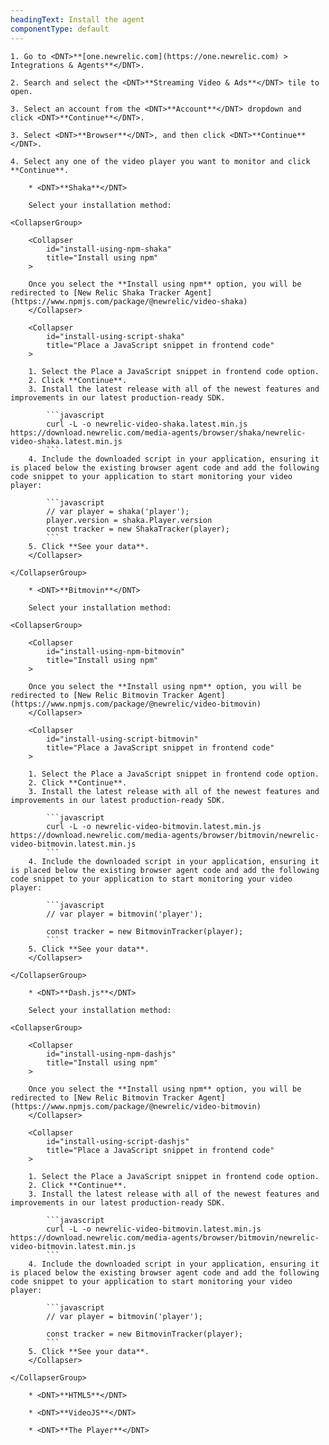 ```yaml
---
headingText: Install the agent
componentType: default
---
```


    1. Go to <DNT>**[one.newrelic.com](https://one.newrelic.com) > Integrations & Agents**</DNT>.
    
    2. Search and select the <DNT>**Streaming Video & Ads**</DNT> tile to open.

    3. Select an account from the <DNT>**Account**</DNT> dropdown and click <DNT>**Continue**</DNT>.

    3. Select <DNT>**Browser**</DNT>, and then click <DNT>**Continue**</DNT>.

    4. Select any one of the video player you want to monitor and click **Continue**.

        * <DNT>**Shaka**</DNT>

        Select your installation method:

    <CollapserGroup>

        <Collapser
            id="install-using-npm-shaka"
            title="Install using npm"
        >

        Once you select the **Install using npm** option, you will be redirected to [New Relic Shaka Tracker Agent](https://www.npmjs.com/package/@newrelic/video-shaka)   
        </Collapser>

        <Collapser
            id="install-using-script-shaka"
            title="Place a JavaScript snippet in frontend code"
        >

        1. Select the Place a JavaScript snippet in frontend code option.
        2. Click **Continue**.
        3. Install the latest release with all of the newest features and improvements in our latest production-ready SDK.

            ```javascript
            curl -L -o newrelic-video-shaka.latest.min.js https://download.newrelic.com/media-agents/browser/shaka/newrelic-video-shaka.latest.min.js 
            ```
        4. Include the downloaded script in your application, ensuring it is placed below the existing browser agent code and add the following code snippet to your application to start monitoring your video player:

            ```javascript
            // var player = shaka('player');
            player.version = shaka.Player.version
            const tracker = new ShakaTracker(player);
            ```
        5. Click **See your data**.
        </Collapser>

    </CollapserGroup>

        * <DNT>**Bitmovin**</DNT>

        Select your installation method:

    <CollapserGroup>

        <Collapser
            id="install-using-npm-bitmovin"
            title="Install using npm"
        >

        Once you select the **Install using npm** option, you will be redirected to [New Relic Bitmovin Tracker Agent](https://www.npmjs.com/package/@newrelic/video-bitmovin)   
        </Collapser>

        <Collapser
            id="install-using-script-bitmovin"
            title="Place a JavaScript snippet in frontend code"
        >

        1. Select the Place a JavaScript snippet in frontend code option.
        2. Click **Continue**.
        3. Install the latest release with all of the newest features and improvements in our latest production-ready SDK.

            ```javascript
            curl -L -o newrelic-video-bitmovin.latest.min.js https://download.newrelic.com/media-agents/browser/bitmovin/newrelic-video-bitmovin.latest.min.js 
            ```
        4. Include the downloaded script in your application, ensuring it is placed below the existing browser agent code and add the following code snippet to your application to start monitoring your video player:

            ```javascript
            // var player = bitmovin('player');

            const tracker = new BitmovinTracker(player);
            ```
        5. Click **See your data**.
        </Collapser>

    </CollapserGroup>

        * <DNT>**Dash.js**</DNT>

        Select your installation method:

    <CollapserGroup>

        <Collapser
            id="install-using-npm-dashjs"
            title="Install using npm"
        >

        Once you select the **Install using npm** option, you will be redirected to [New Relic Bitmovin Tracker Agent](https://www.npmjs.com/package/@newrelic/video-bitmovin)   
        </Collapser>

        <Collapser
            id="install-using-script-dashjs"
            title="Place a JavaScript snippet in frontend code"
        >

        1. Select the Place a JavaScript snippet in frontend code option.
        2. Click **Continue**.
        3. Install the latest release with all of the newest features and improvements in our latest production-ready SDK.

            ```javascript
            curl -L -o newrelic-video-bitmovin.latest.min.js https://download.newrelic.com/media-agents/browser/bitmovin/newrelic-video-bitmovin.latest.min.js 
            ```
        4. Include the downloaded script in your application, ensuring it is placed below the existing browser agent code and add the following code snippet to your application to start monitoring your video player:

            ```javascript
            // var player = bitmovin('player');

            const tracker = new BitmovinTracker(player);
            ```
        5. Click **See your data**.
        </Collapser>

    </CollapserGroup>

        * <DNT>**HTML5**</DNT>

        * <DNT>**VideoJS**</DNT>

        * <DNT>**The Player**</DNT>
